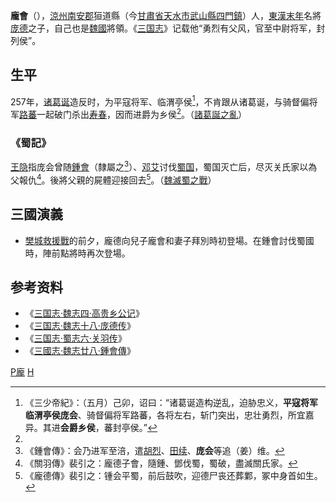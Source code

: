 '''龐會'''（{{bd|219年前||263年後|}}），[[涼州|涼州]][[南安郡|南安郡]]狟道縣（今[[甘肅省|甘肅省]][[天水市|天水市]][[武山縣|武山縣]][[四門鎮|四門鎮]]）人，[[東漢末年|東漢末年]]名將[[庞德|庞德]]之子，自己也是[[曹魏|魏國]]將領。《[[三国志|三国志]]》记载他“勇烈有父风，官至中尉将军，封列侯”。

==生平==
257年，[[诸葛诞|诸葛诞]]造反时，为平寇将军、临渭亭侯<ref name=詔書>《三少帝紀》：（五月）己卯，诏曰：“诸葛诞造构逆乱，迫胁忠义，'''平寇将军临渭亭侯庞会'''、骑督偏将军路蕃，各将左右，斩门突出，忠壮勇烈，所宜嘉异。其进'''会爵乡侯'''，蕃封亭侯。”</ref>，不肯跟从诸葛诞，与骑督偏将军[[路蕃|路蕃]]一起破门杀出[[寿春|寿春]]，因而进爵为乡侯<ref name=詔書/>。（[[諸葛誕之亂|諸葛誕之亂]]）

===《蜀記》 ===
[[王隐|王隐]]指庞会曾随[[鍾會|鍾會]]（隸屬之<ref>《鍾會傳》：会乃进军至涪，遣[[胡烈|胡烈]]、[[田续|田续]]、'''庞会'''等追（姜）维。</ref>）、[[邓艾|邓艾]]讨伐[[蜀汉|蜀国]]，蜀国灭亡后，尽灭关氏家以為父報仇<ref>《關羽傳》裴引之：龐德子會，隨鍾、鄧伐蜀，蜀破，盡滅關氏家。</ref>。後將父親的屍體迎接回去<ref>《龐德傳》裴引之：锺会平蜀，前后鼓吹，迎德尸丧还葬鄴，冢中身首如生。</ref>。（[[魏滅蜀之戰|魏滅蜀之戰]]）

==三國演義==
*[[樊城之戰|樊城救援戰]]的前夕，龐德向兒子龐會和妻子拜別時初登場。在鍾會討伐蜀國時，陣前點將時再次登場。

==参考资料==
*《[[s:三國志/卷04|三国志·魏志四·高贵乡公记]]》
*《[[s:三國志/卷18|三国志·魏志十八·庞德传]]》
*《[[s:三國志/卷36|三国志·蜀志六·关羽传]]》
*《[[s:三國志/卷28|三國志·魏志廿八·鍾會傳]]》
<references />

[[Category:三国人|P龐]]
[[Category:庞姓|H]]